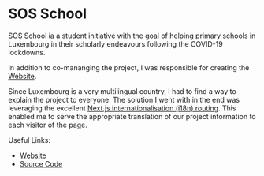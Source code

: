 # SOS School

SOS School ia a student initiative with the goal of helping primary schools in Luxembourg in their scholarly endeavours following the COVID-19 lockdowns.

In addition to co-mananging the project, I was responsible for creating the [Website](https://www.sos-school.org).

Since Luxembourg is a very multilingual country, I had to find a way to explain the project to everyone. The solution I went with in the end was leveraging the excellent [Next.js internationalisation (i18n) routing](https://nextjs.org/docs/advanced-features/i18n-routing). This enabled me to serve the appropriate translation of our project information to each visitor of the page.

Useful Links:

-   [Website](https://www.sos-school.org)
-   [Source Code](https://github.com/sos-school/sos-school)
